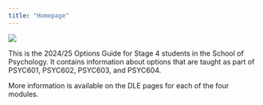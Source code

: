 ```yaml
---
title: "Homepage"
---
```


![](images/Picture3-01.png)

This is the 2024/25 Options Guide for Stage 4 students in the School of Psychology. It contains information about options that are taught as part of PSYC601, PSYC602, PSYC603, and PSYC604.

More information is available on the DLE pages for each of the four modules.
